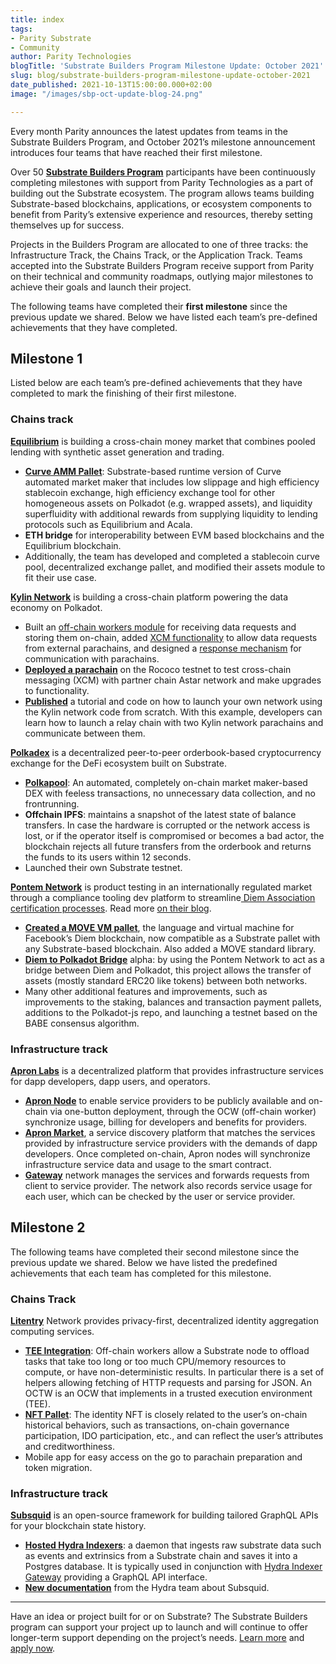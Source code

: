 ```yaml
---
title: index
tags:
- Parity Substrate
- Community
author: Parity Technologies
blogTitle: 'Substrate Builders Program Milestone Update: October 2021'
slug: blog/substrate-builders-program-milestone-update-october-2021
date_published: 2021-10-13T15:00:00.000+02:00
image: "/images/sbp-oct-update-blog-24.png"

---
```

Every month Parity announces the latest updates from teams in the Substrate Builders Program, and October 2021’s milestone announcement introduces four teams that have reached their first milestone.

Over 50 [**Substrate Builders Program**](https://substrate.io/ecosystem/substrate-builders-program/) participants have been continuously completing milestones with support from Parity Technologies as a part of building out the Substrate ecosystem. The program allows teams building Substrate-based blockchains, applications, or ecosystem components to benefit from Parity’s extensive experience and resources, thereby setting themselves up for success.

Projects in the Builders Program are allocated to one of three tracks: the Infrastructure Track, the Chains Track, or the Application Track. Teams accepted into the Substrate Builders Program receive support from Parity on their technical and community roadmaps, outlying major milestones to achieve their goals and launch their project.

The following teams have completed their **first milestone** since the previous update we shared. Below we have listed each team’s pre-defined achievements that they have completed.

## Milestone 1

Listed below are each team’s pre-defined achievements that they have completed to mark the finishing of their first milestone.

### Chains track

[**Equilibrium**](https://equilibrium.io/en) is building a cross-chain money market that combines pooled lending with synthetic asset generation and trading.

- [**Curve AMM Pallet**](https://github.com/equilibrium-eosdt/equilibrium-curve-amm/tree/v3.0.0eq): Substrate-based runtime version of Curve automated market maker that includes low slippage and high efficiency stablecoin exchange, high efficiency exchange tool for other homogeneous assets on Polkadot (e.g. wrapped assets), and liquidity superfluidity with additional rewards from supplying liquidity to lending protocols such as Equilibrium and Acala.
- **ETH bridge** for interoperability between EVM based blockchains and the Equilibrium blockchain.
- Additionally, the team has developed and completed a stablecoin curve pool, decentralized exchange pallet, and modified their assets module to fit their use case.

[**Kylin Network**](https://kylin.network/) is building a cross-chain platform powering the data economy on Polkadot.

- Built an [off-chain workers module](https://github.com/Kylin-Network/kylin-ocw-module/blob/main/kylin-oracle/src/lib.rs#L394) for receiving data requests and storing them on-chain, added [XCM functionality](https://github.com/Kylin-Network/kylin-ocw-module/blob/main/kylin-oracle/src/lib.rs#L260) to allow data requests from external parachains, and designed a [response mechanism](https://github.com/Kylin-Network/kylin-ocw-module/blob/main/kylin-oracle/src/lib.rs#L434) for communication with parachains.
- [**Deployed a parachain**](https://kylinnetwork.medium.com/kylin-partners-with-astar-first-to-achieve-xcmp-pallet-calling-8c91474a826) on the Rococo testnet to test cross-chain messaging (XCM) with partner chain Astar network and make upgrades to functionality.
- [**Published**](https://github.com/Kylin-Network/kylin-collator/blob/main/README.md) a tutorial and code on how to launch your own network using the Kylin network code from scratch. With this example, developers can learn how to launch a relay chain with two Kylin network parachains and communicate between them.

[**Polkadex**](https://www.polkadex.trade/) is a decentralized peer-to-peer orderbook-based cryptocurrency exchange for the DeFi ecosystem built on Substrate.

- [**Polkapool**](https://github.com/Polkadex-Substrate/Polkadex/tree/frank.uniswap-fix-nightly-version): An automated, completely on-chain market maker-based DEX with feeless transactions, no unnecessary data collection, and no frontrunning.
- **Offchain IPFS**: maintains a snapshot of the latest state of balance transfers. In case the hardware is corrupted or the network access is lost, or if the operator itself is compromised or becomes a bad actor, the blockchain rejects all future transfers from the orderbook and returns the funds to its users within 12 seconds.
- Launched their own Substrate testnet.

[**Pontem Network**](https://pontem.network/) is product testing in an internationally regulated market through a compliance tooling dev platform to streamline[ Diem Association certification processes](https://pontem.network/#https://www.diem.com/en-us/white-paper/#compliance-and-the-prevention-of-illicit-activity). Read more [on their blog](https://pontem.network/posts/substrate-builders-program-milestone1).

- [**Created a MOVE VM pallet**](https://github.com/pontem-network/sp-move-vm), the language and virtual machine for Facebook’s Diem blockchain, now compatible as a Substrate pallet with any Substrate-based blockchain. Also added a MOVE standard library.
- [**Diem to Polkadot Bridge**](https://github.com/pontem-network/bridge) alpha: by using the Pontem Network to act as a bridge between Diem and Polkadot, this project allows the transfer of assets (mostly standard ERC20 like tokens) between both networks.
- Many other additional features and improvements, such as improvements to the staking, balances and transaction payment pallets, additions to the Polkadot-js repo, and launching a testnet based on the BABE consensus algorithm.

### Infrastructure track

[**Apron Labs**](https://apron.network/) is a decentralized platform that provides infrastructure services for dapp developers, dapp users, and operators.

- [**Apron Node**](https://github.com/Apron-Network/apron-node) to enable service providers to be publicly available and on-chain via one-button deployment, through the OCW (off-chain worker) synchronize usage, billing for developers and benefits for providers.
- [**Apron Market**](https://github.com/Apron-Network/apron-marketplace), a service discovery platform that matches the services provided by infrastructure service providers with the demands of dapp developers. Once completed on-chain, Apron nodes will synchronize infrastructure service data and usage to the smart contract.
- [**Gateway**](https://github.com/Apron-Network/apron-gateway-p2p) network manages the services and forwards requests from client to service provider. The network also records service usage for each user, which can be checked by the user or service provider.

## Milestone 2

The following teams have completed their second milestone since the previous update we shared. Below we have listed the predefined achievements that each team has completed for this milestone.

### Chains Track

[**Litentry**](https://www.litentry.com/) Network provides privacy-first, decentralized identity aggregation computing services.

- [**TEE Integration**](https://github.com/litentry/pallet-teerex/tree/litentry): Off-chain workers allow a Substrate node to offload tasks that take too long or too much CPU/memory resources to compute, or have non-deterministic results. In particular there is a set of helpers allowing fetching of HTTP requests and parsing for JSON. An OCTW is an OCW that implements in a trusted execution environment (TEE).
- [**NFT Pallet**](https://github.com/litentry/litentry-pallets/tree/dev/pallets/nft): The identity NFT is closely related to the user’s on-chain historical behaviors, such as transactions, on-chain governance participation, IDO participation, etc., and can reflect the user’s attributes and creditworthiness.
- Mobile app for easy access on the go to parachain preparation and token migration.

### Infrastructure track

[**Subsquid**](https://www.subsquid.io/) is an open-source framework for building tailored GraphQL APIs for your blockchain state history.

- [**Hosted Hydra Indexers**](https://docs.subsquid.io/hydra-indexer): a daemon that ingests raw substrate data such as events and extrinsics from a Substrate chain and saves it into a Postgres database. It is typically used in conjunction with [Hydra Indexer Gateway](https://docs.subsquid.io/hydra-indexer-gateway) providing a GraphQL API interface.
- [**New documentation**](https://docs.subsquid.io/) from the Hydra team about Subsquid.

---

Have an idea or project built for or on Substrate? The Substrate Builders program can support your project up to launch and will continue to offer longer-term support depending on the project’s needs. [Learn more](https://www.substrate.io/builders-program/) and [apply now](https://docs.google.com/forms/d/e/1FAIpQLSfEYJE3X0RQs3Kucqthe4D8zyUcV1yEvyIw98L2X9_78b4BVA/viewform).